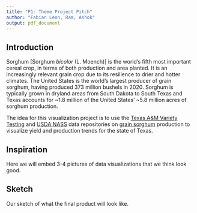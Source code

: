 ```yaml
---
title: "P1: Theme Project Pitch"
author: "Fabian Leon, Ram, Ashok"
output: pdf_document
---
```


## Introduction
Sorghum [Sorghum *bicolor* (L. Moench)] is the world's fifth most important cereal crop, in terms of both production and area planted. It is an increasingly relevant grain crop due to its resilience to drier and hotter climates. The United States is the world’s largest producer of grain sorghum, having produced 373 million bushels in 2020. Sorghum is typically grown in dryland areas from South Dakota to South Texas and Texas accounts for ~1.8 million of the United States' ~5.8 million acres of sorghum production. 

The idea for this visualization project is to use the [Texas A&M Variety Testing](http://varietytesting.tamu.edu/grainsorghum/) and [USDA NASS](https://quickstats.nass.usda.gov/) data repositories on [grain sorghum](https://www.sorghumcheckoff.com/sorghum-101/) production to visualize yield and production trends for the state of Texas. 

## Inspiration

Here we will embed 3-4 pictures of data visualizations that we think look good. 

## Sketch

Our sketch of what the final product will look like.

